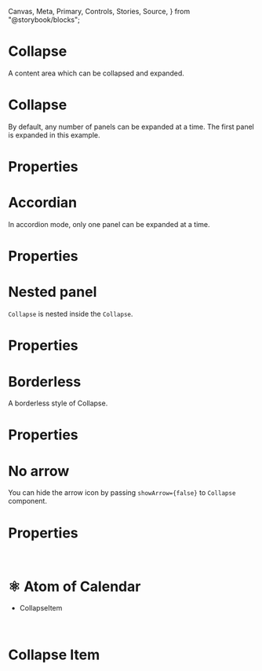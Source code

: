   Canvas,
  Meta,
  Primary,
  Controls,
  Stories,
  Source,
} from "@storybook/blocks";

<Meta of={CollapseStories} />

<h1 style={{ fontSize: "3rem" }}>Collapse</h1>

A content area which can be collapsed and expanded.

# Collapse

By default, any number of panels can be expanded at a time. The first panel is expanded in this example.

<Canvas of={CollapseStories.Basic} />

# Properties

<Controls of={CollapseStories.Basic} />

# Accordian

In accordion mode, only one panel can be expanded at a time.

<Canvas of={CollapseStories.Accordion} />

# Properties

<Controls of={CollapseStories.Accordion} />

# Nested panel

`Collapse` is nested inside the `Collapse`.

<Canvas of={CollapseStories.Nested} />

# Properties

<Controls of={CollapseStories.Nested} />

# Borderless

A borderless style of Collapse.

<Canvas of={CollapseStories.Borderless} />

# Properties

<Controls of={CollapseStories.Borderless} />

# No arrow

You can hide the arrow icon by passing `showArrow={false}` to `Collapse` component.

<Canvas of={CollapseStories.NoArrow} />

# Properties

<Controls of={CollapseStories.NoArrow} />

<br />

# ⚛️ Atom of Calendar

- CollapseItem

<br />

# Collapse Item

<Canvas of={CollapseStories.Item} />

<Controls of={CollapseStories.Item} />
